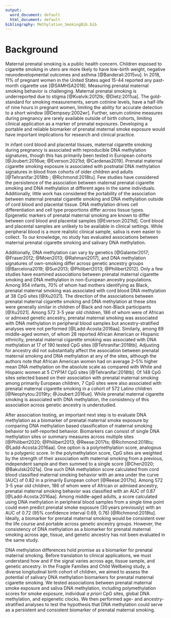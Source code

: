 ```yaml
---
output:
  word_document: default
  html_document: default
bibliography: Methylation_SmokingBib.bib
---
```


# Background

Maternal prenatal smoking is a public health concern. Children exposed to cigarette smoking in utero are more likely to have low-birth weight, negative neurodevelopmental outcomes and asthma [@Banderali:2015vu]. In 2018, 11% of pregnant women in the United States aged 15-44 reported any past-month cigarette use [@SAMHSA2018]. Measuring prenatal maternal smoking behavior is challenging. Maternal prenatal smoking is underreported due to stigma [@Kvalvik:2012tk; @Dietz:2011ua]. The gold-standard for smoking measurements, serum cotinine levels, have a half-life of nine hours in pregnant women, limiting the ability for accurate detection to a short window [@Dempsey:2002wr]. Further, serum cotinine measures during pregnancy are rarely available outside of birth cohorts, limiting clinical application as a marker of prenatal exposures. Developing a portable and reliable biomarker of prenatal maternal smoke exposure would have important implications for research and clinical practice.

In infant cord blood and placental tissues, maternal cigarette smoking during pregnancy is associated with reproducible DNA methylation signatures, though this has primarily been tested in European cohorts [@Joubert:2016ue; @Everson:2021td; @Cardenas2019]. Prenatal maternal cigarette smoking exposure is associated with postnatal DNA methylation signatures in blood from cohorts of older children and adults [@Tehranifar:2018tb ; @Richmond:2018tu]. Few studies have considered the persistence of the association between maternal prenatal cigarette smoking and DNA methylation at different ages in the same individuals. Additionally, little work has considered the portability of the association between maternal prenatal cigarette smoking and DNA methylation outside of cord blood and placental tissue. DNA methylation drives cell differentiation and cell type proportions differ across tissue types. Epigenetic markers of prenatal maternal smoking are known to differ between cord blood and placental samples [@Everson:2021td]. Cord blood and placental samples are unlikely to be available in clinical settings. While peripheral blood is a more realistic clinical sample, saliva is even easier to collect. To our knowledge, no study has evaluated associations between maternal prenatal cigarette smoking and salivary DNA methylation.

Additionally, DNA methylation can vary by genetics [@Galanter2017; @Fraser2012; @Moen2013; @Rahmani2017], and DNA methylation signatures of own-smoking differ across genetic ancestry groups [@Barcelona2019; @Sun2013; @Philibert2013; @Philibert2012]. Only a few studies have examined associations between prenatal maternal cigarette smoking and DNA methylation in non-European ancestry populations. Among 954 infants, 70% of whom had mothers identifying as Black, prenatal maternal smoking was associated with cord blood DNA methylation at 38 CpG sites [@Xu2021]. The direction of the associations between prenatal maternal cigarette smoking and DNA methylation at these sites were generally similar in children of Black and non-Black participants [@Xu2021]. Among 572 3-5 year old children, 186 of whom were of African or admixed genetic ancestry, prenatal maternal smoking was associated with DNA methylation in peripheral blood samples but ancestry-stratified analyses were not performed [@Ladd-Acosta:2016aa]. Similarly, among 89 middle-aged women, of whom 28 reported African American or Hispanic ethnicity, prenatal maternal cigarette smoking was associated with DNA methylation at 17 of 190 tested CpG sites [@Tehranifar:2018tb]. Adjusting for ancestry did not substantially affect the association between prenatal maternal smoking and DNA methylation at any of the sites, although the authors note that African American women had on average 2--5% higher mean DNA methylation on the absolute scale as compared with White and Hispanic women at 5 *CYP1A1* CpG sites [@Tehranifar:2018tb]. Of 148 CpG sites selected based on their association with prenatal maternal smoking among primarily European children, 7 CpG sites were also associated with prenatal maternal cigarette smoking in a cohort of 572 Latino children [@Neophytou:2019ty; @Joubert:2016ue]. While prenatal maternal cigarette smoking is associated with DNA methylation, the consistency of this association across genetic ancestry is understudied.

After association testing, an important next step is to evaluate DNA methylation as a biomarker of prenatal maternal smoke exposure by comparing DNA methylation based classification of maternal smoking behavior to self-reported behavior. Biomarkers can consist of single DNA methylation sites or summary measures across multiple sites [@Philibert2020; @Philibert2013; @Reese:2017ts; @Richmond:2018tu; @Ladd-Acosta:2016aa]. One option is a polymethylation score, analogous to a polygenic score. In the polymethylation score, CpG sites are weighted by the strength of their association with maternal smoking from a previous, independent sample and then summed to a single score [@Chen2020; @Bakulski2021a]. One such DNA methylation score calculated from cord blood classified maternal smoking behavior with an area under the curve (AUC) of 0.82 in a primarily European cohort [@Reese:2017ts]. Among 572 3-5 year old children, 186 of whom were of African or admixed ancestry, prenatal maternal smoking behavior was classified with an AUC of 0.87 [@Ladd-Acosta:2016aa]. Among middle-aged adults, a score calculated using DNA methylation in peripheral blood samples from a single time point could even predict prenatal smoke exposure (30 years previously) with an AUC of 0.72 (95% confidence interval 0.69, 0.76) [@Richmond:2018tu]. Ideally, a biomarker for prenatal maternal smoking would be consistent over the life course and portable across genetic ancestry groups. However, the consistency of DNA methylation as a biomarker for prenatal maternal smoking across age, tissue, and genetic ancestry has not been evaluated in the same study.

DNA methylation differences hold promise as a biomarker for prenatal maternal smoking. Before translation to clinical applications, we must understand how and if the signal varies across age, tissue sample, and genetic ancestry. In the Fragile Families and Child Wellbeing study, a diverse longitudinal birth cohort of children, we aimed to assess the potential of salivary DNA methylation biomarkers for prenatal maternal cigarette smoking. We tested associations between prenatal maternal smoke exposure and saliva DNA methylation, including polymethylation scores for smoke exposure, individual *a priori* CpG sites, global DNA methylation, and epigenetic clocks. We then performed age- and ancestry-stratified analyses to test the hypothesis that DNA methylation could serve as a persistent and consistent biomarker of prenatal maternal smoking.
